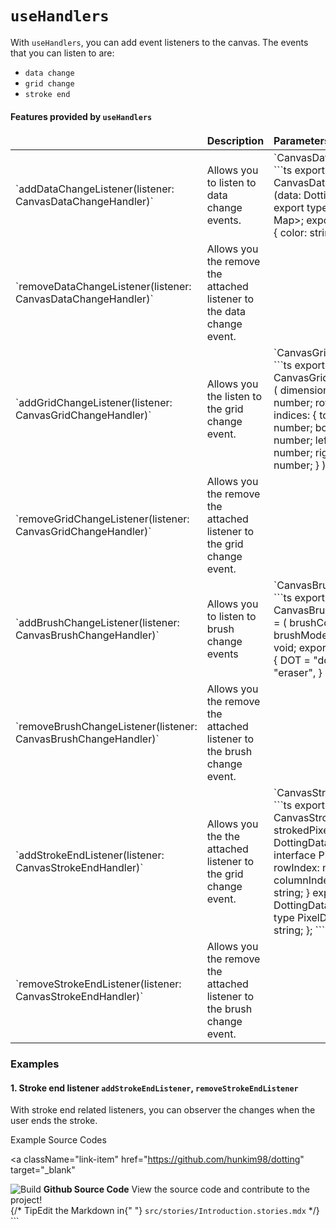 
<Meta title="Hooks/useHandlers" />

<style>
  {`
  .subheading {
    --mediumdark: '#999999';
    font-weight: 900;
    font-size: 13px;
    color: #999;
    letter-spacing: 6px;
    line-height: 24px;
    text-transform: uppercase;
    margin-bottom: 12px;
    margin-top: 40px;
    font-family: 'Nunito Sans', 'Helvetica Neue', Helvetica, Arial, sans-serif;
  }

  .link-list {
    display: grid;
    grid-template-columns: 1fr;
    grid-template-rows: 1fr 1fr;
    row-gap: 10px;
  }

  @media (min-width: 620px) {
    .link-list {
      row-gap: 20px;
      column-gap: 20px;
      grid-template-columns: 1fr 1fr;
    }
  }

  @media all and (-ms-high-contrast:none) {
  .link-list {
      display: -ms-grid;
      -ms-grid-columns: 1fr 1fr;
      -ms-grid-rows: 1fr 1fr;
    }
  }

  .link-item {
    display: block;
    padding: 20px 30px 20px 15px;
    border: 1px solid #00000010;
    border-radius: 5px;
    transition: background 150ms ease-out, border 150ms ease-out, transform 150ms ease-out;
    color: #333333;
    display: flex;
    align-items: flex-start;
  }

  .link-item:hover {
    border-color: #1EA7FD50;
    transform: translate3d(0, -3px, 0);
    box-shadow: rgba(0, 0, 0, 0.08) 0 3px 10px 0;
  }

  .link-item:active {
    border-color: #1EA7FD;
    transform: translate3d(0, 0, 0);
  }

  .link-item strong {
    font-weight: 700;
    display: block;
    margin-bottom: 2px;
  }
  
  .link-item img {
    height: 40px;
    width: 40px;
    margin-right: 15px;
    flex: none;
  }

  .link-item span {
    font-size: 14px;
    line-height: 20px;
  }

  .tip {
    display: inline-block;
    border-radius: 1em;
    font-size: 11px;
    line-height: 12px;
    font-weight: 700;
    background: #E7FDD8;
    color: #66BF3C;
    padding: 4px 12px;
    margin-right: 10px;
    vertical-align: top;
  }

  .tip-wrapper {
    font-size: 13px;
    line-height: 20px;
    margin-top: 40px;
    margin-bottom: 40px;
  }

  .tip-wrapper code {
    font-size: 12px;
    display: inline-block;
  }
  
table {
  width: 100%;
  border-collapse: collapse;
  border: 1px solid #cccccc;
  margin: 15px auto;
  margin-bottom: 80px;
  background: white;
  color: #333333;
  font-family: "Nunito Sans",-apple-system,".SFNSText-Regular","San Francisco",BlinkMacSystemFont,"Segoe UI","Helvetica Neue",Helvetica,Arial,sans-serif;
  -webkit-font-smoothing: antialiased;
  -moz-osx-font-smoothing: grayscale;
  -webkit-tap-highlight-color: rgba(0, 0, 0, 0);
}

thead {
  border-bottom: 1px solid #cccccc;
}

table .css-1p8ieni {
  margin: 0;
}

h4 {
  margin-top: 15px;
}

th {
  background: steelblue;
  height: 54px;
  width: 25%;
  font-weight: lighter;
  text-shadow: 0 1px 0 #38678f;
  color: white;
  border: 1px solid black;
  box-shadow: inset 0px 1px 2px #cccccc;
  transition: all 0.2s;
}
tr {
  border-bottom: 1px solid #cccccc;
}
tr:last-child {
  border-bottom: 0px;
}
td {
  border-right: 1px solid #cccccc;
  padding: 10px;
  transition: all 0.2s;
  font-size: 14px;
}
td:first-child {
  font-size: 12px;
  font-family: monospace

}
td:last-child {
  border-right: 0px;
}
td.selected {
  background: #d7e4ef;
  z-index: ;
}
td input {
  font-size: 14px;
  background: none;
  outline: none;
  border: 0;
  display: table-cell;
  height: 100%;
  width: 100%;
}
td input:focus {
  box-shadow: 0 1px 0 steelblue;
  color: steelblue;
}
::-moz-selection {
  background: steelblue;
  color: white;
}
::selection {
  background: steelblue;
  color: white;
}
`}
</style>

# `useHandlers`

With `useHandlers`, you can add event listeners to the canvas.
The events that you can listen to are:

- `data change`
- `grid change`
- `stroke end`

#### Features provided by `useHandlers`

<table>
  <thead>
    <tr>
      <td></td>
      <td>
        <strong>Description</strong>
      </td>
      <td>
        <strong>Parameters</strong>
      </td>
    </tr>
  </thead>
  <tbody>
    <tr>
      <td>`addDataChangeListener(listener: CanvasDataChangeHandler)`</td>
      <td>
        Allows you to listen to data change events.
      </td>
      <td> 
        `CanvasDataChangeHandler`
        ```ts
        export type CanvasDataChangeHandler = (data: DottingData) => void;
        export type DottingData = Map<number, Map<number, PixelData>>;
        export type PixelData = {
            color: string;
        };
        ```
      </td>
    </tr>
    <tr>
      <td>`removeDataChangeListener(listener: CanvasDataChangeHandler)`</td>
      <td>
        Allows you the remove the attached listener to the data change event.
      </td>
      <td></td>
    </tr>
    <tr>
      <td>`addGridChangeListener(listener: CanvasGridChangeHandler)`</td>
      <td>
        Allows you the listen to the grid change event.
      </td>
      <td>
        `CanvasGridChangeHandler`
        ```ts
        export type CanvasGridChangeHandler = (
            dimensions: {
                columnCount: number;
                rowCount: number;
            },
            indices: {
                topRowIndex: number;
                bottomRowIndex: number;
                leftColumnIndex: number;
                rightColumnIndex: number;
            }
        ) => void;
        ```
      </td>
    </tr>
    <tr>
      <td>`removeGridChangeListener(listener: CanvasGridChangeHandler)`</td>
      <td>
        Allows you the remove the attached listener to the grid change event.
      </td>
      <td></td>
    </tr>
    <tr>
      <td>`addBrushChangeListener(listener: CanvasBrushChangeHandler)`</td>
      <td>
        Allows you to listen to brush change events
      </td>
      <td>
        `CanvasBrushChangeHandler`
        ```ts
        export type CanvasBrushChangeHandler = (
            brushColor: string,
            brushMode: BrushMode
        ) => void;
        export enum BrushMode {
            DOT = "dot",
            ERASER = "eraser",
        }
        ```
      </td>
    </tr>
    <tr>
      <td>`removeBrushChangeListener(listener: CanvasBrushChangeHandler)`</td>
      <td>
        Allows you the remove the attached listener to the brush change event.
      </td>
      <td></td>
    </tr>
    <tr>
      <td>`addStrokeEndListener(listener: CanvasStrokeEndHandler)`</td>
      <td>
        Allows you the the attached listener to the grid change event.
      </td>
      <td>
        `CanvasStrokeEndHandler`
        ```ts
        export type CanvasStrokeEndHandler = (
            strokedPixels: Array<PixelModifyItem>,
            data: DottingData
        ) => void;
        export interface PixelModifyItem {
            rowIndex: number;
            columnIndex: number;
            color: string;
        }
        export type DottingData = Map<number, Map<number, PixelData>>;
        export type PixelData = {
            color: string;
        };
        ```
      </td>
    </tr>
    <tr>
      <td>`removeStrokeEndListener(listener: CanvasStrokeEndHandler)`</td>
      <td>
        Allows you the remove the attached listener to the brush change event.
      </td>
      <td></td>
    </tr>
 
  </tbody>
</table>

### Examples

#### 1. Stroke end listener `addStrokeEndListener`, `removeStrokeEndListener`

With stroke end related listeners, you can observer the changes when the user ends the stroke.

<StrokeListener />

<div className="subheading">Example Source Codes</div>

<div className="link-list">

<a
  className="link-item"
  href="https://github.com/hunkim98/dotting"
  target="_blank"
>
  <img src={StackAlt} alt="Build" />
  <span>
    <strong>Github Source Code</strong>
    View the source code and contribute to the project!
  </span>
</a>

</div>

<div className="tip-wrapper">
  {/* <span className="tip">Tip</span>Edit the Markdown in{" "}
  <code>src/stories/Introduction.stories.mdx</code> */}
</div>
```
